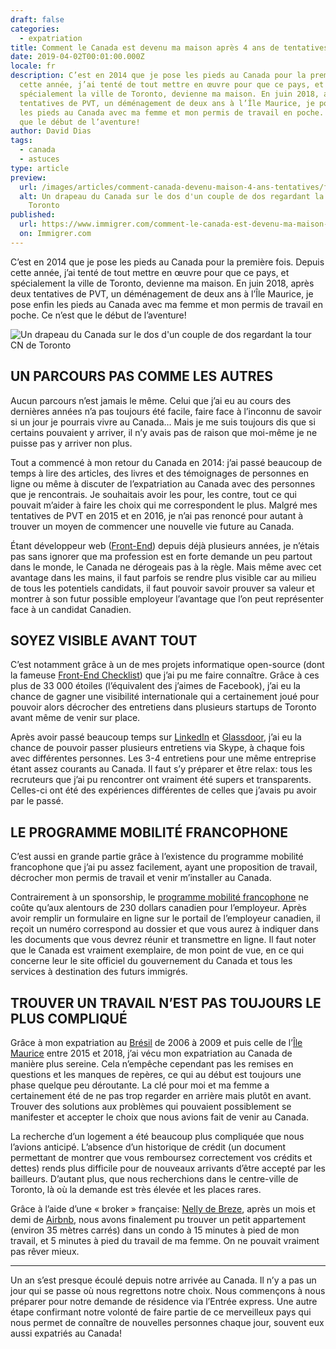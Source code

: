 ```yaml
---
draft: false
categories:
  - expatriation
title: Comment le Canada est devenu ma maison après 4 ans de tentatives?
date: 2019-04-02T00:01:00.000Z
locale: fr
description: C’est en 2014 que je pose les pieds au Canada pour la première fois. Depuis
  cette année, j’ai tenté de tout mettre en œuvre pour que ce pays, et
  spécialement la ville de Toronto, devienne ma maison. En juin 2018, après deux
  tentatives de PVT, un déménagement de deux ans à l’Île Maurice, je pose enfin
  les pieds au Canada avec ma femme et mon permis de travail en poche. Ce n’est
  que le début de l’aventure!
author: David Dias
tags:
  - canada
  - astuces
type: article
preview:
  url: /images/articles/comment-canada-devenu-maison-4-ans-tentatives/featured.jpg
  alt: Un drapeau du Canada sur le dos d'un couple de dos regardant la tour CN de
    Toronto
published:
  url: https://www.immigrer.com/comment-le-canada-est-devenu-ma-maison-apres-4-ans-de-tentatives/
  on: Immigrer.com
---
```


C’est en 2014 que je pose les pieds au Canada pour la première fois. Depuis cette année, j’ai tenté de tout mettre en œuvre pour que ce pays, et spécialement la ville de Toronto, devienne ma maison. En juin 2018, après deux tentatives de PVT, un déménagement de deux ans à l’Île Maurice, je pose enfin les pieds au Canada avec ma femme et mon permis de travail en poche. Ce n’est que le début de l’aventure!

![Un drapeau du Canada sur le dos d'un couple de dos regardant la tour CN de Toronto](/images/articles/comment-canada-devenu-maison-4-ans-tentatives/featured.jpg)

## UN PARCOURS PAS COMME LES AUTRES

Aucun parcours n’est jamais le même. Celui que j’ai eu au cours des dernières années n’a pas toujours été facile, faire face à l’inconnu de savoir si un jour je pourrais vivre au Canada… Mais je me suis toujours dis que si certains pouvaient y arriver, il n’y avais pas de raison que moi-même je ne puisse pas y arriver non plus.

Tout a commencé à mon retour du Canada en 2014: j’ai passé beaucoup de temps à lire des articles, des livres et des témoignages de personnes en ligne ou même à discuter de l’expatriation au Canada avec des personnes que je rencontrais. Je souhaitais avoir les pour, les contre, tout ce qui pouvait m’aider à faire les choix qui me correspondent le plus. Malgré mes tentatives de PVT en 2015 et en 2016, je n’ai pas renoncé pour autant à trouver un moyen de commencer une nouvelle vie future au Canada.

Étant développeur web ([Front-End](https://fr.wikipedia.org/wiki/D%C3%A9veloppement_web_frontal)) depuis déjà plusieurs années, je n’étais pas sans ignorer que ma profession est en forte demande un peu partout dans le monde, le Canada ne dérogeais pas à la règle. Mais même avec cet avantage dans les mains, il faut parfois se rendre plus visible car au milieu de tous les potentiels candidats, il faut pouvoir savoir prouver sa valeur et montrer à son futur possible employeur l’avantage que l’on peut représenter face à un candidat Canadien.

## SOYEZ VISIBLE AVANT TOUT

C’est notamment grâce à un de mes projets informatique open-source (dont la fameuse [Front-End Checklist](https://frontendchecklist.io/)) que j’ai pu me faire connaître. Grâce à ces plus de 33 000 étoiles (l’équivalent des j’aimes de Facebook), j’ai eu la chance de gagner une visibilité internationale qui a certainement joué pour pouvoir alors décrocher des entretiens dans plusieurs startups de Toronto avant même de venir sur place.

Après avoir passé beaucoup temps sur [LinkedIn](https://www.linkedin.com/) et [Glassdoor](https://www.glassdoor.ca/), j’ai eu la chance de pouvoir passer plusieurs entretiens via Skype, à chaque fois avec différentes personnes. Les 3-4 entretiens pour une même entreprise étant assez courants au Canada. Il faut s’y préparer et être relax: tous les recruteurs que j’ai pu rencontrer ont vraiment été supers et transparents. Celles-ci ont été des expériences différentes de celles que j’avais pu avoir par le passé.

## LE PROGRAMME MOBILITÉ FRANCOPHONE

C’est aussi en grande partie grâce à l’existence du programme mobilité francophone que j’ai pu assez facilement, ayant une proposition de travail, décrocher mon permis de travail et venir m’installer au Canada.

Contrairement à un sponsorship, le [programme mobilité francophone](http://www.cic.gc.ca/francais/travailler/demande-qui-permis-result.asp?q1_options=1i&q2_options=2m) ne coûte qu’aux alentours de 230 dollars canadien pour l’employeur. Après avoir remplir un formulaire en ligne sur le portail de l’employeur canadien, il reçoit un numéro correspond au dossier et que vous aurez à indiquer dans les documents que vous devrez réunir et transmettre en ligne. Il faut noter que le Canada est vraiment exemplaire, de mon point de vue, en ce qui concerne leur le site officiel du gouvernement du Canada et tous les services à destination des futurs immigrés.

## TROUVER UN TRAVAIL N’EST PAS TOUJOURS LE PLUS COMPLIQUÉ

Grâce à mon expatriation au [Brésil](https://fr.wikipedia.org/wiki/Br%C3%A9sil) de 2006 à 2009 et puis celle de l’[Île Maurice](https://fr.wikipedia.org/wiki/%C3%8Ele_Maurice) entre 2015 et 2018, j’ai vécu mon expatriation au Canada de manière plus sereine. Cela n’empêche cependant pas les remises en questions et les manques de repères, ce qui au début est toujours une phase quelque peu déroutante. La clé pour moi et ma femme a certainement été de ne pas trop regarder en arrière mais plutôt en avant. Trouver des solutions aux problèmes qui pouvaient possiblement se manifester et accepter le choix que nous avions fait de venir au Canada.

La recherche d’un logement a été beaucoup plus compliquée que nous l’avions anticipé. L’absence d’un historique de crédit (un document permettant de montrer que vous remboursez correctement vos crédits et dettes) rends plus difficile pour de nouveaux arrivants d’être accepté par les bailleurs. D’autant plus, que nous recherchions dans le centre-ville de Toronto, là où la demande est très élevée et les places rares.

Grâce à l’aide d’une « broker » française: [Nelly de Breze](https://myhometoronto.com/), après un mois et demi de [Airbnb](https://www.airbnb.ca/), nous avons finalement pu trouver un petit appartement (environ 35 mètres carrés) dans un condo à 15 minutes à pied de mon travail, et 5 minutes à pied du travail de ma femme. On ne pouvait vraiment pas rêver mieux.

---

Un an s’est presque écoulé depuis notre arrivée au Canada. Il n’y a pas un jour qui se passe où nous regrettons notre choix. Nous commençons à nous préparer pour notre demande de résidence via l’Entrée express. Une autre étape confirmant notre volonté de faire partie de ce merveilleux pays qui nous permet de connaître de nouvelles personnes chaque jour, souvent eux aussi expatriés au Canada!
